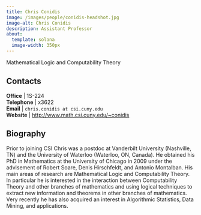 ```yaml
---
title: Chris Conidis
image: /images/people/conidis-headshot.jpg
image-alt: Chris Conidis
description: Assistant Professor
about:
  template: solana
  image-width: 350px
---
```



Mathematical Logic and Computability Theory


## Contacts

<i class="bi bi-door-open"></i> **Office** | 1S-224 <br/>
<i class="bi bi-telephone"></i> **Telephone** | x3622 <br/>
<i class="bi bi-mailbox"></i> **Email** | `chris.conidis at csi.cuny.edu` <br/>
<i class="bi bi-x-diamond"></i> **Website**  | [http://www.math.csi.cuny.edu/~conidis](http://www.math.csi.cuny.edu/~conidis) <br/>

## Biography

Prior to joining CSI Chris was a postdoc at Vanderbilt University
(Nashville, TN) and the University of Waterloo (Waterloo, ON,
Canada). He obtained his PhD in Mathematics at the University of
Chicago in 2009 under the advisement of Robert Soare, Denis
Hirschfeldt, and Antonio Montalban. His main areas of research are
Mathematical Logic and Computability Theory. In particular he is
interested in the interaction between Computability Theory and other
branches of mathematics and using logical techniques to extract new
information and theorems in other branches of mathematics.  Very
recently he has also acquired an interest in Algorithmic Statistics,
Data Mining, and applications.


